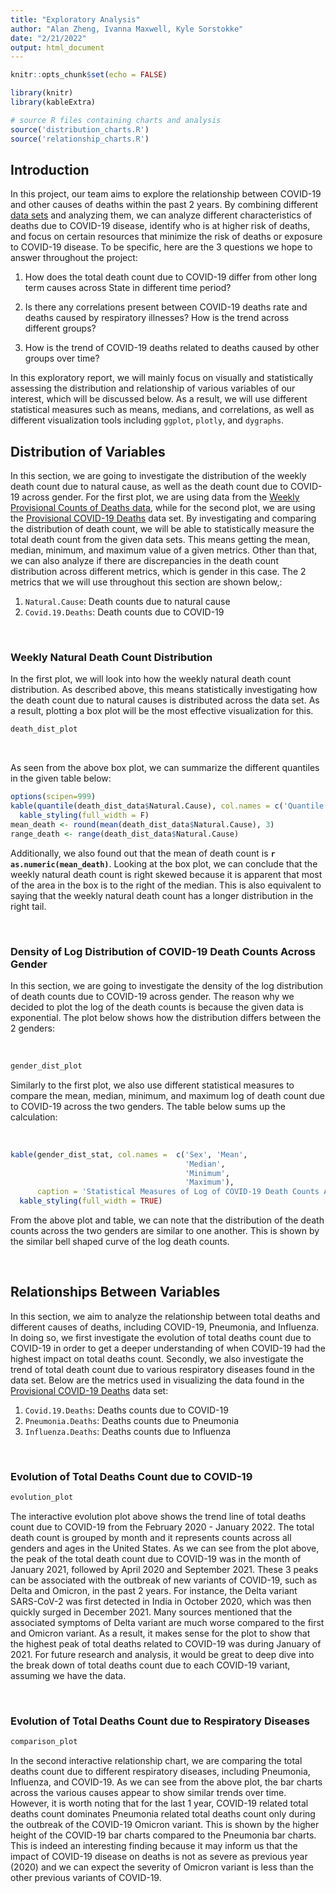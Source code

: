 ```yaml
---
title: "Exploratory Analysis"
author: "Alan Zheng, Ivanna Maxwell, Kyle Sorstokke"
date: "2/21/2022"
output: html_document
---
```


```r
knitr::opts_chunk$set(echo = FALSE)

library(knitr)
library(kableExtra)

# source R files containing charts and analysis
source('distribution_charts.R')
source('relationship_charts.R')
```

## Introduction
In this project, our team aims to explore the relationship between COVID-19 and other causes of deaths within the past 2 years. By combining different [data sets](https://github.com/ivannagwen/INFO478-Group-6-Final-Project/tree/main/data) and analyzing them, we can analyze different characteristics of deaths due to COVID-19 disease, identify who is at higher risk of deaths, and focus on certain resources that minimize the risk of deaths or exposure to COVID-19 disease. To be specific, here are the 3 questions we hope to answer throughout the project:

1. How does the total death count due to COVID-19 differ from other long term causes across State in different time period?

2. Is there any correlations present between COVID-19 deaths rate and deaths caused by respiratory illnesses? How is the trend across different groups?

3. How is the trend of COVID-19 deaths related to deaths caused by other groups over time?

In this exploratory report, we will mainly focus on visually and statistically assessing the distribution and relationship of various variables of our interest, which will be discussed below. As a result, we will use different statistical measures such as means, medians, and correlations, as well as different visualization tools including `ggplot`, `plotly`, and `dygraphs`.

## Distribution of Variables
In this section, we are going to investigate the distribution of the weekly death count due to natural cause, as well as the death count due to COVID-19 across gender. For the first plot, we are using data from the [Weekly Provisional Counts of Deaths data](https://data.cdc.gov/NCHS/Weekly-Provisional-Counts-of-Deaths-by-State-and-S/muzy-jte6), while for the second plot, we are using the [Provisional COVID-19 Deaths](https://data.cdc.gov/NCHS/Provisional-COVID-19-Deaths-by-Sex-and-Age/9bhg-hcku) data set. By investigating and comparing the distribution of death count, we will be able to statistically measure the total death count from the given data sets. This means getting the mean, median, minimum, and maximum value of a given metrics. Other than that, we can also analyze if there are discrepancies in the death count distribution across different metrics, which is gender in this case. The 2 metrics that we will use throughout this section are shown below,:

1. `Natural.Cause`: Death counts due to natural cause
2. `Covid.19.Deaths`: Death counts due to COVID-19

<br>

### Weekly Natural Death Count Distribution

In the first plot, we will look into how the weekly natural death count distribution. As described above, this means statistically investigating how the death count due to natural causes is distributed across the data set. As a result, plotting a box plot will be the most effective visualization for this.

```r
death_dist_plot
```

<br>

As seen from the above box plot, we can summarize the different quantiles in the given table below:
```r
options(scipen=999)
kable(quantile(death_dist_data$Natural.Cause), col.names = c('Quantile Value')) %>%
  kable_styling(full_width = F)
mean_death <- round(mean(death_dist_data$Natural.Cause), 3)
range_death <- range(death_dist_data$Natural.Cause)
```

Additionally, we also found out that the mean of death count is **`r as.numeric(mean_death)`**. Looking at the box plot, we can conclude that the weekly natural death count is right skewed because it is apparent that most of the area in the box is to the right of the median. This is also equivalent to saying that the weekly natural death count has a longer distribution in the right tail.
 
<br>

### Density of Log Distribution of COVID-19 Death Counts Across Gender

In this section, we are going to investigate the density of the log distribution of death counts due to COVID-19 across gender. The reason why we decided to plot the log of the death counts is because the given data is exponential. The plot below shows how the distribution differs between the 2 genders:

<br>

```r
gender_dist_plot
```

Similarly to the first plot, we also use different statistical measures to compare the mean, median, minimum, and maximum log of death count due to COVID-19 across the two genders. The table below sums up the calculation:

<br>

```r
kable(gender_dist_stat, col.names =  c('Sex', 'Mean',
                                       'Median',
                                       'Minimum', 
                                       'Maximum'),
      caption = 'Statistical Measures of Log of COVID-19 Death Counts Across Gender') %>%
  kable_styling(full_width = TRUE)
```
From the above plot and table, we can note that the distribution of the death counts across the two genders are similar to one another. This is shown by the similar bell shaped curve of the log death counts. 

<br>

## Relationships Between Variables
In this section, we aim to analyze the relationship between total deaths and different causes of deaths, including COVID-19, Pneumonia, and Influenza. In doing so, we first investigate the evolution of total deaths count due to COVID-19 in order to get a deeper understanding of when COVID-19 had the highest impact on total deaths count. Secondly, we also investigate the trend of total death count due to various respiratory diseases found in the data set. Below are the metrics used in visualizing the data found in the [Provisional COVID-19 Deaths](https://data.cdc.gov/NCHS/Provisional-COVID-19-Deaths-by-Sex-and-Age/9bhg-hcku) data set:

1. `Covid.19.Deaths`: Deaths counts due to COVID-19
2. `Pneumonia.Deaths`: Deaths counts due to Pneumonia
3. `Influenza.Deaths`: Deaths counts due to Influenza

<br>

### Evolution of Total Deaths Count due to COVID-19

```r
evolution_plot
```
The interactive evolution plot above shows the trend line of total deaths count due to COVID-19 from the February 2020 - January 2022. The total death count is grouped by month and it represents counts across all genders and ages in the United States. As we can see from the plot above, the peak of the total death count due to COVID-19 was in the month of January 2021, followed by April 2020 and September 2021. These 3 peaks can be associated with the outbreak of new variants of COVID-19, such as Delta and Omicron, in the past 2 years. For instance, the Delta variant SARS-CoV-2 was first detected in India in October 2020, which was then quickly surged in December 2021. Many sources mentioned that the associated symptoms of Delta variant are much worse compared to the first and Omicron variant. As a result, it makes sense for the plot to show that the highest peak of total deaths related to COVID-19 was during January of 2021. For future research and analysis, it would be great to deep dive into the break down of total deaths count due to each COVID-19 variant, assuming we have the data. 

<br>

### Evolution of Total Deaths Count due to Respiratory Diseases

```r
comparison_plot
```
In the second interactive relationship chart, we are comparing the total deaths count due to different respiratory diseases, including Pneumonia, Influenza, and COVID-19. As we can see from the above plot, the bar charts across the various causes appear to show similar trends over time. However, it is worth noting that for the last 1 year, COVID-19 related total deaths count dominates Pneumonia related total deaths count only during the outbreak of the COVID-19 Omicron variant. This is shown by the higher height of the COVID-19 bar charts compared to the Pneumonia bar charts. This is indeed an interesting finding because it may inform us that the impact of COVID-19 disease on deaths is not as severe as previous year (2020) and we can expect the severity of Omicron variant is less than the other previous variants of COVID-19.
